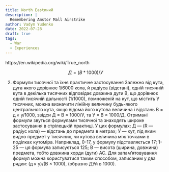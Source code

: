 ```yaml
---
title: North Eastиний
description: |
  Remembering Amstor Mall Airstrike
author: Vadym Yudenko
date: 2022-07-28
draft: true
tags: 
  - War
  - Experiences
---
```


https://en.wikipedia.org/wiki/True_north

$$Д=(В*1000)/У$$

2.  Формули тисячної та їхнє практичне застосування Залежно від кута, дуга якого дорівнює 1/6000 кола, й радіуса (відстані), одній тисячній кута в декілька тисячних відповідає довжина дуги В, що дорівнює одній тисячній дальності (1/1000), помноженій на кут, що містить У тисячних, можна визначити лінійну величину будь-якого центрального кута, якщо відома його кутова величина і відстань В = д × у/1000, звідси Д = В × 1000/У, та У = В × 1000/Д. Отримані формули звуться формулами тисячної та знаходять широке застосування в стрілецькій практиці. У цих формулах: Д --- (R --- радіус кола) --- відстань до предмета в метрах; У --- кут, під яким видно предмет у тисячних, чи кутова величина між точками в поділках кутоміра. Наприклад, 0-17, у формулу підставляється 17; 1-25 --- ця формула записується 125; В --- висота (ширина, довжина) предмета, тобто довжина хорди (дуги) АС. Для запам'ятовування формул можна користуватися таким способом, записаним у два рядки: (д × у)/(В × 1000), (образно ДУй в 1000).
